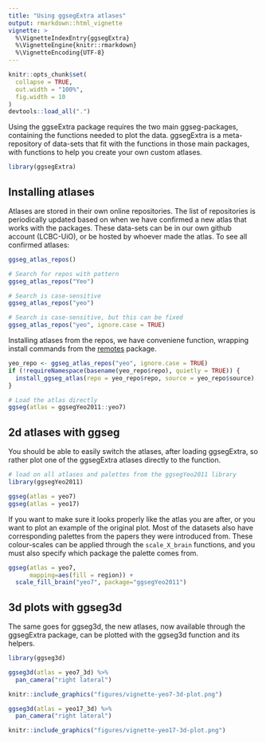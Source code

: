 ```yaml
---
title: "Using ggsegExtra atlases"
output: rmarkdown::html_vignette
vignette: >
  %\VignetteIndexEntry{ggsegExtra}
  %\VignetteEngine{knitr::rmarkdown}
  %\VignetteEncoding{UTF-8}
---
```


```r
knitr::opts_chunk$set(
  collapse = TRUE,
  out.width = "100%",
  fig.width = 10
)
devtools::load_all(".")
```

Using the ggseExtra package requires the two main ggseg-packages, containing the functions needed to plot the data. 
ggsegExtra is a meta-repository of data-sets that fit with the functions in those main packages, with functions to help you create your own custom atlases.

```r
library(ggsegExtra)
```

## Installing atlases
Atlases are stored in their own online repositories.
The list of repositories is periodically updated based on when we have confirmed a new atlas that works with the packages. 
These data-sets can be in our own github account (LCBC-UiO), or be hosted by whoever made the atlas. To see all confirmed atlases:

```r
ggseg_atlas_repos()

# Search for repos with pattern
ggseg_atlas_repos("Yeo")

# Search is case-sensitive
ggseg_atlas_repos("yeo")

# Search is case-sensitive, but this can be fixed
ggseg_atlas_repos("yeo", ignore.case = TRUE)
```

Installing atlases from the repos, we have conveniene function, wrapping install commands from the [remotes](https://github.com/r-lib/remotes) package.

```r
yeo_repo <- ggseg_atlas_repos("yeo", ignore.case = TRUE)
if (!requireNamespace(basename(yeo_repo$repo), quietly = TRUE)) {
  install_ggseg_atlas(repo = yeo_repo$repo, source = yeo_repo$source)
}
```

```r
# Load the atlas directly
ggseg(atlas = ggsegYeo2011::yeo7)
```


## 2d atlases with ggseg

You should be able to easily switch the atlases, after loading ggsegExtra, so rather plot one of the ggsegExtra atlases directly to the function.

```r
# load on all atlases and palettes from the ggsegYeo2011 library
library(ggsegYeo2011)

ggseg(atlas = yeo7)
ggseg(atlas = yeo17)
```

If you want to make sure it looks properly like the atlas you are after, or you want to plot an example of the original plot. 
Most of the datasets also have corresponding palettes from the papers they were introduced from.
These colour-scales can be applied through the `scale_X_brain` functions, and you must also specify which package the palette comes from. 


```r
ggseg(atlas = yeo7, 
      mapping=aes(fill = region)) +
  scale_fill_brain("yeo7", package="ggsegYeo2011")
```

## 3d plots with ggseg3d

The same goes for ggseg3d, the new atlases, now available through the ggsegExtra package, can be plotted with the ggseg3d function and its helpers. 

```r
library(ggseg3d)

ggseg3d(atlas = yeo7_3d) %>% 
  pan_camera("right lateral")
```

<!-- ```{r "orca1", include=FALSE} -->
<!-- library(ggseg3d) -->

<!-- p <- ggseg3d(atlas = yeo7_3d) %>% -->
<!--   pan_camera("right lateral") %>% -->
<!--   plotly::add_annotations( text="Screen capture", -->
<!--                   legendtitle=TRUE, showarrow=FALSE, -->
<!--                   font = list(color = "#000000b4", -->
<!--                               family = 'sans serif', -->
<!--                               size = 50)) -->
<!-- plotly::orca(p, "figures/vignette-yeo7-3d-plot.png") -->
<!-- ``` -->

```r
knitr::include_graphics("figures/vignette-yeo7-3d-plot.png")
```


```r
ggseg3d(atlas = yeo17_3d) %>% 
  pan_camera("right lateral")
```

<!-- ```{r "orca2", include=FALSE} -->
<!-- p <- ggseg3d(atlas = yeo17_3d) %>% -->
<!--   pan_camera("right lateral") %>% -->
<!--   plotly::add_annotations( text="Screen capture", -->
<!--                   legendtitle=TRUE, showarrow=FALSE, -->
<!--                   font = list(color = "#000000b4", -->
<!--                               family = 'sans serif', -->
<!--                               size = 50)) -->
<!-- plotly::orca(p, "figures/vignette-yeo17-3d-plot.png") -->
<!-- ``` -->

```r
knitr::include_graphics("figures/vignette-yeo17-3d-plot.png")
```

